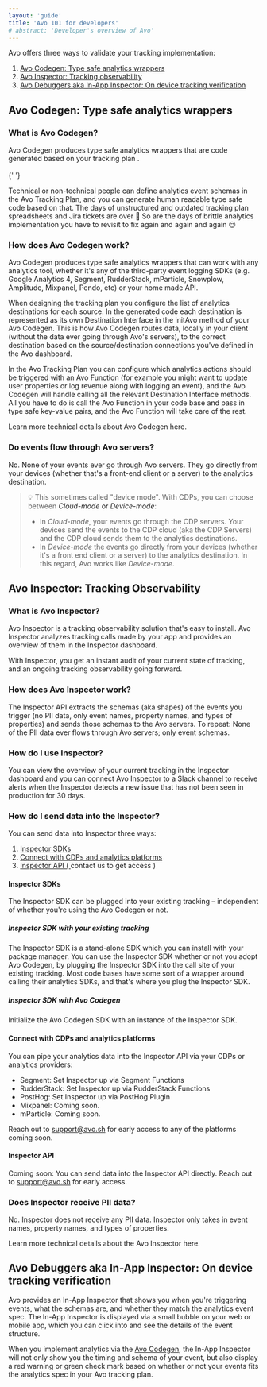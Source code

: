 ```yaml
---
layout: 'guide'
title: 'Avo 101 for developers'
# abstract: 'Developer's overview of Avo'
---
```



Avo offers three ways to validate your tracking implementation:

1.  <a href="#avo-functions-type-safe-analytics-wrappers">
      Avo Codegen: Type safe analytics wrappers
    </a>
2.  <a href="#avo-inspector-tracking-observability">
      Avo Inspector: Tracking observability
    </a>
3.  <a href="#avo-debuggers-aka-in-app-inspector-on-device-tracking-verification">
      Avo Debuggers aka In-App Inspector: On device tracking verification
    </a>

## Avo Codegen: Type safe analytics wrappers

### What is Avo Codegen?

<Link passHref href="/implementation/avo-codegen-overview">
  <a>Avo Codegen</a>
</Link> produces type safe analytics wrappers that are code generated based on your <Link
  passHref
  href="/workspace"
>
  <a>tracking plan</a>
</Link>
. <br /> <br />{' '}

Technical or non-technical people can define analytics event schemas in the <Link passHref href="/workspace"><a>Avo Tracking Plan</a></Link>,
and you can generate human readable type safe code based on that. The days of unstructured
and outdated tracking plan spreadsheets and Jira tickets are over 🥳 So are the days of brittle
analytics implementation you have to revisit to fix again and again and again 😌

### How does Avo Codegen work?

Avo Codegen produces type safe analytics wrappers that can work with any analytics tool, whether it's any of the third-party event logging SDKs (e.g.
Google Analytics 4, Segment, RudderStack, mParticle, Snowplow, Amplitude, Mixpanel, Pendo,
etc) or your home made API.

When designing the tracking plan you configure the list of analytics destinations for each source. In the generated code each destination is
represented as its own Destination Interface in the initAvo method of your Avo Codegen. This is how Avo Codegen routes data,
locally in your client (without the data ever going through Avo's servers), to the correct destination based on the source/destination connections
you've defined in the Avo dashboard.

In the <Link passHref href="/workspace"><a>Avo Tracking Plan</a></Link> you can configure which analytics <Link passHref href="/workspace/tracking-plan/events#a-nameactionsa-actions"><a>actions</a></Link>
should be triggered with an Avo Function (for example you might want to update user properties or log revenue along with logging an event), and the Avo Codegen
will handle calling all the relevant Destination Interface methods. All you have to do is call the Avo Function in your
code base and pass in type safe key-value pairs, and the Avo Function will take care of the rest.

Learn more technical details about <Link passHref href="/implementation/avo-codegen-overview"><a>Avo Codegen here</a></Link>.

### Do events flow through Avo servers?

No. None of your events ever go through Avo servers. They go directly from your devices (whether that's
a front-end client or a server) to the analytics destination.

> 💡 This sometimes called "device mode". With CDPs, you can choose between <Link passHref href="https://segment.com/docs/guides/intro-impl/#connection-modes"><a>_Cloud-mode_ or _Device-mode_</a></Link>:
>
> - In _Cloud-mode_, your events go through the CDP servers. Your devices send the events to the CDP cloud (aka the CDP Servers) and the CDP cloud sends them to the analytics destinations.
> - In _Device-mode_ the events go directly from your devices (whether it's a front end client or a server) to the analytics destination.
>   In this regard, Avo works like _Device-mode_.

## Avo Inspector: Tracking Observability

### What is Avo Inspector?

Avo Inspector is a tracking observability solution that's easy to install. Avo Inspector analyzes tracking calls made by your app and provides an overview of them in the Inspector dashboard.

With Inspector, you get an instant audit of your current state of tracking, and an ongoing tracking observability going forward.

### How does Avo Inspector work?

The Inspector API extracts the schemas (aka shapes) of the events you trigger (no PII data,
only event names, property names, and types of properties) and sends those schemas to
the Avo servers. To repeat: None of the PII data ever flows through Avo servers; only event schemas.

### How do I use Inspector?

You can view the overview of your current tracking in the <Link passHref href="/workspace/inspector"><a>Inspector dashboard</a></Link> and you can connect Avo Inspector to a Slack channel to receive alerts when the Inspector detects
a new issue that has not been seen in production for 30 days.

### How do I send data into the Inspector?

You can send data into Inspector three ways:

1.  <a href="#inspector-sdks">Inspector SDKs</a>
2.  <a href="#connect-with-cdps-and-analytics-platforms">
      Connect with CDPs and analytics platforms
    </a>
3.  <a href="#inspector-api">
      Inspector API (
      <Link passHref href="/help/troubleshooting">
        <a>contact us to get access</a>
      </Link>
      )
    </a>

#### Inspector SDKs

The Inspector SDK can be plugged into your existing tracking – independent of whether
you're using the Avo Codegen or not.

##### Inspector SDK with your existing tracking

The Inspector SDK is a stand-alone SDK which you can install with your package manager.
You can use the Inspector SDK whether or not you adopt Avo Codegen, by plugging the
Inspector SDK into the call site of your existing tracking. Most code bases
have some sort of a wrapper around calling their analytics SDKs, and that's where you
plug the Inspector SDK.

##### Inspector SDK with Avo Codegen

Initialize the Avo Codegen SDK with an instance of the Inspector SDK.

#### Connect with CDPs and analytics platforms

You can pipe your analytics data into the Inspector API via your CDPs or analytics providers:

- Segment: <Link passHref href="/workspace/connect-inspector-to-segment"><a>Set Inspector up via Segment Functions</a></Link>
- RudderStack: <Link passHref href="/workspace/connect-inspector-to-rudderstack"><a>Set Inspector up via RudderStack Functions</a></Link>
- PostHog: <Link passHref href="/workspace/connect-inspector-to-posthog"><a>Set Inspector up via PostHog Plugin</a></Link>
- Mixpanel: Coming soon.
- mParticle: Coming soon.

Reach out to support@avo.sh for early access to any of the platforms coming soon.

#### Inspector API

Coming soon: You can send data into the Inspector API directly. Reach out to support@avo.sh for early access.

### Does Inspector receive PII data?

No. Inspector does not receive any PII data. Inspector only takes in event names,
property names, and types of properties.

Learn more technical details about the <Link passHref href="/implementation/avo-inspector-overview"><a>Avo Inspector here</a></Link>.

## Avo Debuggers aka In-App Inspector: On device tracking verification

Avo provides an <Link passHref href="/implementation/start-using-visual-debugger"><a>In-App Inspector</a></Link> that shows you when you're triggering events, what the schemas are,
and whether they match the analytics event spec. The In-App Inspector is displayed via a small bubble
on your web or mobile app, which you can click into and see the details of the event structure.

When you implement analytics via the <a href="#avo-functions-type-safe-analytics-wrappers">Avo Codegen</a>, the In-App Inspector will not only show you
the timing and schema of your event, but also display a red warning or green check mark based on
whether or not your events fits the analytics spec in your Avo tracking plan.
